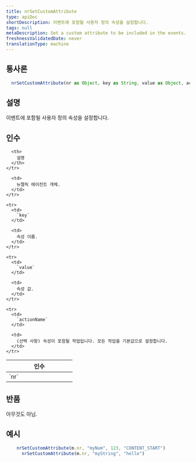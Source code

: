 ```yaml
---
title: nrSetCustomAttribute
type: apiDoc
shortDescription: 이벤트에 포함될 사용자 정의 속성을 설정합니다.
tags: null
metaDescription: Set a custom attribute to be included in the events.
freshnessValidatedDate: never
translationType: machine
---
```


## 통사론

```js
  nrSetCustomAttribute(nr as Object, key as String, value as Object, actionName = "" as String) as Void
```

## 설명

이벤트에 포함될 사용자 정의 속성을 설정합니다.

## 인수

<table>
  <thead>
    <tr>
      <th width="25%">
        인수
      </th>

      <th>
        설명
      </th>
    </tr>
  </thead>

  <tbody>
    <tr>
      <td>
        `nr`
      </td>

      <td>
        뉴렐릭 에이전트 개체.
      </td>
    </tr>

    <tr>
      <td>
        `key`
      </td>

      <td>
        속성 이름.
      </td>
    </tr>

    <tr>
      <td>
        `value`
      </td>

      <td>
        속성 값.
      </td>
    </tr>

    <tr>
      <td>
        `actionName`
      </td>

      <td>
        (선택 사항) 속성이 포함될 작업입니다. 모든 작업을 기본값으로 설정합니다.
      </td>
    </tr>
  </tbody>
</table>

## 반품

아무것도 아님.

## 예시

```js
  	nrSetCustomAttribute(m.nr, "myNum", 123, "CONTENT_START")
	  nrSetCustomAttribute(m.nr, "myString", "hello")
```
